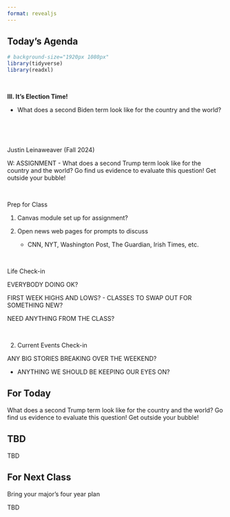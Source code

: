```yaml
---
format: revealjs
---
```



## Today's Agenda {background-image="Images/background-news_v2.png" .center}

```r
# background-size="1920px 1080px"
library(tidyverse)
library(readxl)
```

<br>

::: {.r-fit-text}
**III. It's Election Time!**

- What does a second Biden term look like for the country and the world?
:::

<br>

<br>

::: r-stack
Justin Leinaweaver (Fall 2024)
:::

::: notes
W: ASSIGNMENT - What does a second Trump term look like for the country and the world? Go find us evidence to evaluate this question! Get outside your bubble!

<br>

Prep for Class

1. Canvas module set up for assignment?

2. Open news web pages for prompts to discuss
    - CNN, NYT, Washington Post, The Guardian, Irish Times, etc.
    
<br>

Life Check-in

EVERYBODY DOING OK?

FIRST WEEK HIGHS AND LOWS?
- CLASSES TO SWAP OUT FOR SOMETHING NEW?

NEED ANYTHING FROM THE CLASS?

<br>

2. Current Events Check-in

ANY BIG STORIES BREAKING OVER THE WEEKEND?

- ANYTHING WE SHOULD BE KEEPING OUR EYES ON?

:::


## For Today {background-image="Images/background-blue_triangles_flipped.png" .center}

What does a second Trump term look like for the country and the world? Go find us evidence to evaluate this question! Get outside your bubble!




## TBD {background-image="Images/background-gentle_lines_v3.png" .center}

::: notes

TBD

:::



## For Next Class {background-image="Images/background-blue_triangles_flipped.png" .center}

Bring your major's four year plan

::: notes

TBD

:::